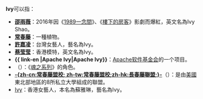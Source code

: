'''Ivy'''可以指：

*'''[[邵雨薇|邵雨薇]]'''：2016年因《[[1989一念間|1989一念間]]》、《[[樓下的房客|樓下的房客]]》影劇而爆紅，英文名為Ivy Shao。
*'''[[常春藤|常春藤]]'''：一種植物。
*'''[[許嘉凌|許嘉凌]]'''：台灣女藝人，藝名為Ivy。
*'''[[蔡莹莹|蔡莹莹]]'''：香港模特，英文名為Ivy。
*'''{{ link-en |Apache Ivy|Apache Ivy}}'''：[[Apache软件基金会|Apache软件基金会]]的一个项目。
*'''{{le|艾薇·瓦倫丁|Ivy Valentine}}'''（{{lang|en|Ivy Valentine}}）：《[[魂之系列|魂之系列]]》的角色。
*'''[[常春藤盟校|-{zh-cn:常春藤盟校; zh-tw:常春藤盟校;zh-hk:長春藤聯盟;}-]]'''（{{lang|en|Ivy League}}）：是由[[美國|美國]]東北部地區的8所私立大學組成的聯盟。
*[[蘇雅琳|Ivy]]：香港女藝人，本名為蘇雅琳，藝名為Ivy。
{{Disambig|cat=非中文名称消歧义}}